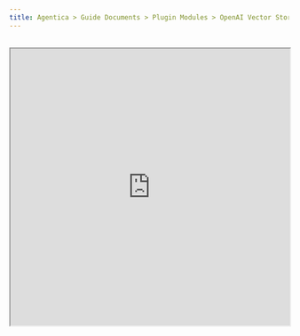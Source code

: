 ```yaml
---
title: Agentica > Guide Documents > Plugin Modules > OpenAI Vector Store
---
```


<br/>
<iframe 
  src="https://www.youtube.com/embed/zEtMXzHwzX0" 
  title="From PDF to Smart AI — RAG Made Easy" 
  width="100%" 
  height="500" 
  allow="accelerometer; autoplay; clipboard-write; encrypted-media; gyroscope; picture-in-picture; web-share" referrerPolicy="strict-origin-when-cross-origin" 
  allowFullScreen 
/>